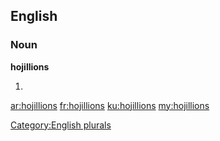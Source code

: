 ==English==

===Noun===
'''hojillions'''

# {{plural of|hojillion}}

[[Category:English plurals]]

[[ar:hojillions]]
[[fr:hojillions]]
[[ku:hojillions]]
[[my:hojillions]]